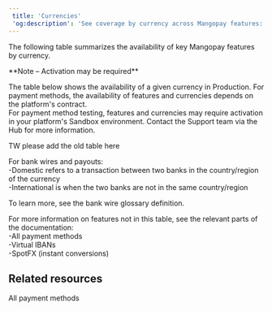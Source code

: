 ```yaml
---  
 title: 'Currencies'  
 'og:description': 'See coverage by currency across Mangopay features: key payment methods, wallets, payouts, and more.'  
---  
```


The following table summarizes the availability of key Mangopay features by currency.  

<Note>  
**Note – Activation may be required** 
  
The table below shows the availability of a given currency in Production. For payment methods, the availability of features and currencies depends on the platform's contract.   
For payment method testing, features and currencies may require activation in your platform's Sandbox environment. Contact the Support team via the Hub for more information.  
</Note>

TW please add the old table here  

For bank wires and payouts:   
-Domestic refers to a transaction between two banks in the country/region of the currency  
-International is when the two banks are not in the same country/region  

To learn more, see the bank wire glossary definition.  

For more information on features not in this table, see the relevant parts of the documentation:  
-All payment methods  
-Virtual IBANs  
-SpotFX (instant conversions)  

## Related resources  

<Card title="Article">All payment methods</Card>